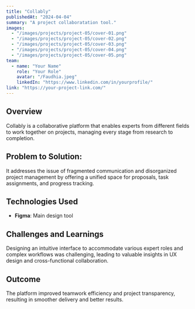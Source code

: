 ```yaml
---
title: "Collably"
publishedAt: "2024-04-04"
summary: "A project collaboratation tool."
images:
  - "/images/projects/project-05/cover-01.png"
  - "/images/projects/project-05/cover-02.png"
  - "/images/projects/project-05/cover-03.png"
  - "/images/projects/project-05/cover-04.png"
  - "/images/projects/project-05/cover-05.png"
team:
  - name: "Your Name"
    role: "Your Role"
    avatar: "/Faudhia.jpeg"
    linkedIn: "https://www.linkedin.com/in/yourprofile/"
link: "https://your-project-link.com/"
---
```


## Overview

Collably is a collaborative platform that enables experts from different fields to work
together on projects, managing every stage from research to completion. 

## Problem to Solution:

It addresses the issue of fragmented communication and disorganized project management
by offering a unified space for proposals, task assignments, and progress tracking. 

## Technologies Used

- **Figma**: Main design tool

## Challenges and Learnings

Designing an intuitive interface to accommodate various expert roles and complex
workflows was challenging, leading to valuable insights in UX design and cross-functional
collaboration. 

## Outcome

The platform improved teamwork efficiency and project transparency, resulting in smoother
delivery and better results. 
